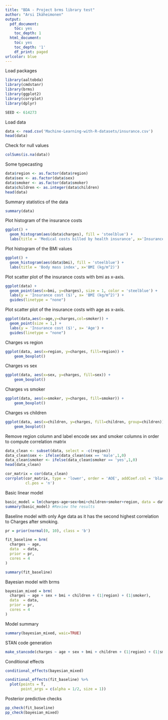 ```yaml
---
title: "BDA - Project brms library test"
author: "Arsi Ikäheimonen"
output:
  pdf_document:
    toc: yes
    toc_depth: 1
  html_document:
    toc: yes
    toc_depth: '1'
    df_print: paged
urlcolor: blue
---
```


\newpage

Load packages
```r
library(aaltobda)
library(cmdstanr)
library(brms)
library(ggplot2)
library(corrplot)
library(dplyr)

SEED <- 614273
```


Load data
```r
data <- read.csv('Machine-Learning-with-R-datasets/insurance.csv')
head(data)
```

Check for null values
```r
colSums(is.na(data))
```

Some typecasting
```r
data$region <- as.factor(data$region)
data$sex <- as.factor(data$sex)
data$smoker <- as.factor(data$smoker)
data$children <- as.integer(data$children)
head(data)
```


Summary statistics of the data
```r
summary(data)
```

Plot histogram of the insurance costs
```r
ggplot() +
  geom_histogram(aes(data$charges), fill = 'steelblue') +
  labs(title = 'Medical costs billed by health insurance', x='Insurance cost ($)')
```

Plot histogram of the BMI values
```r
ggplot() +
  geom_histogram(aes(data$bmi), fill = 'steelblue') +
  labs(title = 'Body mass index', x='BMI (kg/m^2)')
```


Plot scatter plot of the insurance costs with bmi as x-axis.
```r
ggplot(data) +
  geom_point(aes(x=bmi, y=charges), size = 1, color = 'steelblue') +
  labs(y = 'Insurance cost ($)', x= 'BMI (kg/m^2)') +
  guides(linetype = "none")
```



Plot scatter plot of the insurance costs with age as x-axis.
```r
ggplot(data,aes(x=age,y=charges,col=smoker)) +
  geom_point(size = 1,) +
  labs(y = 'Insurance cost ($)', x= 'Age') +
  guides(linetype = "none")
```
Charges vs region
```r
ggplot(data, aes(x=region, y=charges, fill=region)) + 
    geom_boxplot()
```
Charges vs sex
```r
ggplot(data, aes(x=sex, y=charges, fill=sex)) + 
    geom_boxplot()
```
Charges vs smoker
```r
ggplot(data, aes(x=smoker, y=charges, fill=smoker)) + 
    geom_boxplot()
```
Charges vs children
```r
ggplot(data, aes(x=children, y=charges, fill=children, group=children)) + 
    geom_boxplot()
```
Remove region column and label encode sex and smoker columns in order to compute correlation matrix
```r
data_clean <- subset(data, select = -c(region))
data_clean$sex <- ifelse(data_clean$sex == 'male',1,0)
data_clean$smoker <- ifelse(data_clean$smoker == 'yes',1,0)
head(data_clean)
```

```r
cor_matrix = cor(data_clean)
corrplot(cor_matrix, type = 'lower', order = 'AOE', addCoef.col = 'black', tl.pos = 'd',
         cl.pos = 'n')
```

Basic linear model
```r
basic_model = lm(charges~age+sex+bmi+children+smoker+region, data = data) #Create the linear regression
summary(basic_model) #Review the results
```

Baseline model with only Age data as it has the second highest correlation to Charges after smoking.
```r
pr = prior(normal(0, 10), class = 'b')

fit_baseline = brm(
  charges ~ age,
  data  = data,
  prior = pr,
  cores = 4
)
```

```r
summary(fit_baseline)
```



Bayesian model with brms
```r
bayesian_mixed = brm(
  charges ~ age + sex + bmi + children + (1|region) + (1|smoker),
  data  = data,
  prior = pr,
  cores = 4
)
```
Model summary
```r
summary(bayesian_mixed, waic=TRUE)
```
STAN code generation
```r
make_stancode(charges ~ age + sex + bmi + children + (1|region) + (1|smoker), data=data, family = "gaussian")
```
Conditional effects

```r
conditional_effects(bayesian_mixed)
```
```r
conditional_effects(fit_baseline) %>%
  plot(points = T,
       point_args = c(alpha = 1/2, size = 1))
```
Posterior predictive checks

```r
pp_check(fit_baseline)
pp_check(bayesian_mixed)
```





